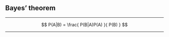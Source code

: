 
## Bayes' theorem

********************************************************************************

$$ P(A|B) = \frac{ P(B|A)P(A) }{ P(B) } $$

********************************************************************************

